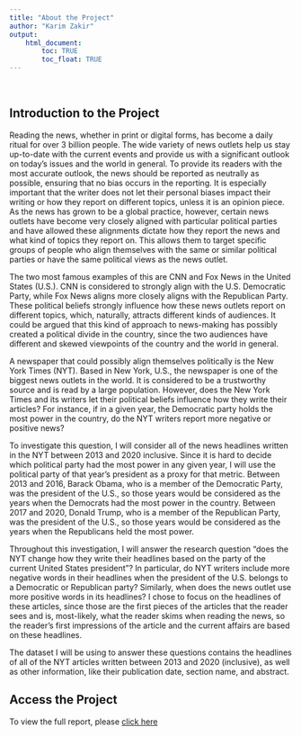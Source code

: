 ```yaml
---
title: "About the Project"
author: "Karim Zakir"
output: 
    html_document:
        toc: TRUE
        toc_float: TRUE
---
```

<br>

## Introduction to the Project

Reading the news, whether in print or digital forms, has become a daily ritual for over 3 billion people. The wide variety of news outlets help us stay up-to-date with the current events and provide us with a significant outlook on today's issues and the world in general. To provide its readers with the most accurate outlook, the news should be reported as neutrally as possible, ensuring that no bias occurs in the reporting. It is especially important that the writer does not let their personal biases impact their writing or how they report on different topics, unless it is an opinion piece. As the news has grown to be a global practice, however, certain news outlets have become very closely aligned with particular political parties and have allowed these alignments dictate how they report the news and what kind of topics they report on. This allows them to target specific groups of people who align themselves with the same or similar political parties or have the same political views as the news outlet.

The two most famous examples of this are CNN and Fox News in the United States (U.S.). CNN is considered to strongly align with the U.S. Democratic Party, while Fox News aligns more closely aligns with the Republican Party. These political beliefs strongly influence how these news outlets report on different topics, which, naturally, attracts different kinds of audiences. It could be argued that this kind of approach to news-making has possibly created a political divide in the country, since the two audiences have different and skewed viewpoints of the country and the world in general.

A newspaper that could possibly align themselves politically is the New York Times (NYT). Based in New York, U.S., the newspaper is one of the biggest news outlets in the world. It is considered to be a trustworthy source and is read by a large population. However, does the New York Times and its writers let their political beliefs influence how they write their articles? For instance, if in a given year, the Democratic party holds the most power in the country, do the NYT writers report more negative or positive news?

To investigate this question, I will consider all of the news headlines written in the NYT between 2013 and 2020 inclusive. Since it is hard to decide which political party had the most power in any given year, I will use the political party of that year's president as a proxy for that metric. Between 2013 and 2016, Barack Obama, who is a member of the Democratic Party, was the president of the U.S., so those years would be considered as the years when the Democrats had the most power in the country. Between 2017 and 2020, Donald Trump, who is a member of the Republican Party, was the president of the U.S., so those years would be considered as the years when the Republicans held the most power.

Throughout this investigation, I will answer the research question "does the NYT change how they write their headlines based on the party of the current United States president"? In particular, do NYT writers include more negative words in their headlines when the president of the U.S. belongs to a Democratic or Republican party? Similarly, when does the news outlet use more positive words in its headlines? I chose to focus on the headlines of these articles, since those are the first pieces of the articles that the reader sees and is, most-likely, what the reader skims when reading the news, so the reader's first impressions of the article and the current affairs are based on these headlines.

The dataset I will be using to answer these questions contains the headlines of all of the NYT articles written between 2013 and 2020 (inclusive), as well as other information, like their publication date, section name, and abstract. 

## Access the Project

To view the full report, please [click here](https://github.com/karimzakir02/jsc370-final-project/blob/main/final_project_report.pdf)